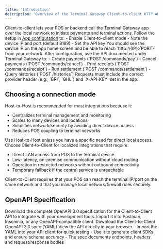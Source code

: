 ```yaml
---
title: 'Introduction'
description: 'Overview of the Terminal Gateway Client-to-client HTTP API and required app configuration.'
---
```


<Info>
Client-to-client lets your POS or backend call the Terminal Gateway app over the local network to initiate payments and terminal actions.
</Info>

<Steps>
<Step title="Configure the Terminal Gateway app">
  Follow the setup in <a href="/api-reference/terminal-gateway/app-configuration">App configuration</a> to:
  - Enable Client-to-client mode
  - Note the device IP and port (default 8189)
  - Set the API key

  <Check>
  You should see the device IP on the app home screen and be able to reach `http://{IP}:{PORT}` from your network.
  </Check>
</Step>

<Step title="Use the Client-to-client API">
  After configuration, use the API documented under Terminal Gateway to:
  - Create payments (`POST /commands/pay`)
  - Cancel payments (`POST /commands/cancel`)
  - Print receipts (`POST /commands/receipt`)
  - Run settlement (`POST /commands/settlement`)
  - Query histories (`POST /histories`)
</Step>
</Steps>

<Tip>
Requests must include the correct provider header (e.g., `BRI`, `GHL`) and `X-API-KEY` set in the app.
</Tip>

## Choosing a connection mode

<AccordionGroup>
<Accordion title="Recommended: Host-to-Host (Default)">
  Host-to-Host is recommended for most integrations because it:

  - Centralizes terminal management and monitoring
  - Scales to many devices and locations
  - Simplifies network/security by avoiding direct device access
  - Reduces POS coupling to terminal networks

  <Tip>
    Use Host-to-Host unless you have a specific need for direct local access.
  </Tip>
</Accordion>

<Accordion title="Use Client-to-Client when">
  Choose Client-to-Client for localized integrations that require:

  - Direct LAN access from POS to the terminal device
  - Low-latency, on-premise communication without cloud routing
  - Operation in restricted networks without outbound connectivity
  - Temporary fallback if the central service is unreachable

  <Warning>
    Client-to-Client requires that your POS can reach the terminal IP/port on the same network and that you manage local network/firewall rules securely.
  </Warning>
</Accordion>
</AccordionGroup>


## OpenAPI Specification

<Note>
  Download the complete OpenAPI 3.0 specification for the Client-to-Client API
  to integrate with your development tools. Import it into Postman, Insomnia,
  or any OpenAPI-compatible client.
  </Note>

<CardGroup cols={2}>
<Card title="Download YAML" icon="file-code" href="/openapi-spec(client-to-client).yaml" download="xendit-terminal-gateway-client-to-client.yaml">
  Download the Client-to-Client OpenAPI 3.0 spec (YAML)
</Card>

<Card title="View in Browser" icon="terminal" href="/api-reference/client-to-client-terminal-api/create-payment-request">
  View the API directly in your browser
</Card>
</CardGroup>

<Tip>
  - Import the YAML into your API client for quick testing
  - Use it to generate client SDKs and ensure schema accuracy
  - The spec documents endpoints, headers, and request/response bodies
</Tip>


